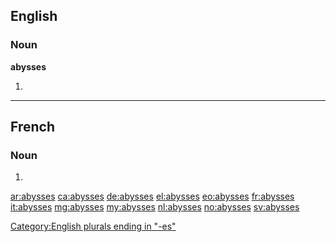 ==English==

===Noun===
'''abysses'''

# {{plural of|abyss}}

----

==French==

===Noun===
{{head|fr|g=m-p}}

# {{plural of|abysse|lang=fr}}

[[Category:English plurals ending in "-es"]]

[[ar:abysses]]
[[ca:abysses]]
[[de:abysses]]
[[el:abysses]]
[[eo:abysses]]
[[fr:abysses]]
[[it:abysses]]
[[mg:abysses]]
[[my:abysses]]
[[nl:abysses]]
[[no:abysses]]
[[sv:abysses]]